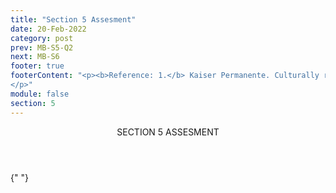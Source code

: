 ```yaml
---
title: "Section 5 Assesment"
date: 20-Feb-2022
category: post
prev: MB-S5-Q2
next: MB-S6
footer: true
footerContent: "<p><b>Reference: 1.</b> Kaiser Permanente. Culturally responsive care and giving back to the community. July 10, 2015. Accessed May 20, 2022. https://community.kp.org/stories/story/dedicated-to-culturally-responsive-care-and-giving-back-to-the-community
</p>"
module: false
section: 5
---
```


<Header>
  SECTION 5<span className="text-red"> ASSESMENT</span>
</Header>

{" "}

<Quiz
  title="Which of the following does cultural responsiveness take into account?"
  options="People’s perspectives,People’s cultural needs,People’s linguistic needs,All of the above"
  answer="3"
  response="Cultural responsiveness means delivering high-quality care that takes into account people’s perspectives, cultural needs, and linguistic needs<sup>1</sup>."
/>
